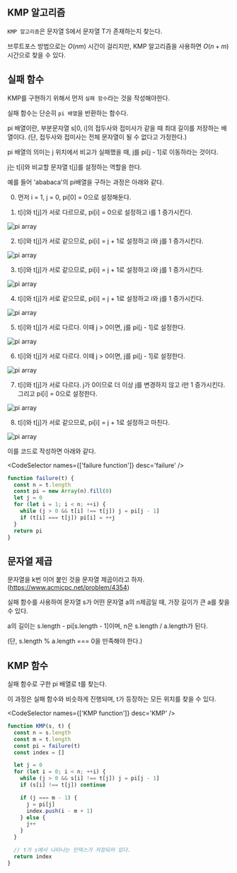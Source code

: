 
## KMP 알고리즘

`KMP 알고리즘`은 문자열 S에서 문자열 T가 존재하는지 찾는다.

브루트포스 방법으로는 $O(nm)$ 시간이 걸리지만, KMP 알고리즘을 사용하면 $O(n+m)$ 시간으로 찾을 수 있다.

## 실패 함수

KMP를 구현하기 위해서 먼저 `실패 함수`라는 것을 작성해야한다.

실패 함수는 단순히 `pi 배열`을 반환하는 함수다.

pi 배열이란, 부분문자열 s[0, i]의 접두사와 접미사가 같을 때 최대 길이를 저장하는 배열이다. (단, 접두사와 접미사는 전체 문자열이 될 수 없다고 가정한다.)

pi 배열의 의미는 j 위치에서 비교가 실패했을 때, j를 pi[j - 1]로 이동하라는 것이다.

j는 t[i]와 비교할 문자열 t[j]를 설정하는 역할을 한다.

예를 들어 'ababaca'의 pi배열을 구하는 과정은 아래와 같다.

0. 먼저 i = 1, j = 0, pi[0] = 0으로 설정해둔다.

1. t[i]와 t[j]가 서로 다르므로, pi[i] = 0으로 설정하고 i를 1 증가시킨다.

<ImageContainer>
  <Image
    src={pic1}
    alt='pi array'
    sizes='100vw'
    style={{
      width: '85%',
      height: 'auto',
    }}
  />
</ImageContainer>

2. t[i]와 t[j]가 서로 같으므로, pi[i] = j + 1로 설정하고 i와 j를 1 증가시킨다.

<ImageContainer>
  <Image
    src={pic2}
    alt='pi array'
    sizes='100vw'
    style={{
      width: '85%',
      height: 'auto',
    }}
  />
</ImageContainer>

3. t[i]와 t[j]가 서로 같으므로, pi[i] = j + 1로 설정하고 i와 j를 1 증가시킨다.

<ImageContainer>
  <Image
    src={pic3}
    alt='pi array'
    sizes='100vw'
    style={{
      width: '85%',
      height: 'auto',
    }}
  />
</ImageContainer>

4. t[i]와 t[j]가 서로 같으므로, pi[i] = j + 1로 설정하고 i와 j를 1 증가시킨다.

<ImageContainer>
  <Image
    src={pic4}
    alt='pi array'
    sizes='100vw'
    style={{
      width: '85%',
      height: 'auto',
    }}
  />
</ImageContainer>

5. t[i]와 t[j]가 서로 다르다. 이때 j > 0이면, j를 pi[j - 1]로 설정한다.

<ImageContainer>
  <Image
    src={pic5}
    alt='pi array'
    sizes='100vw'
    style={{
      width: '85%',
      height: 'auto',
    }}
  />
</ImageContainer>

6. t[i]와 t[j]가 서로 다르다. 이때 j > 0이면, j를 pi[j - 1]로 설정한다.

<ImageContainer>
  <Image
    src={pic6}
    alt='pi array'
    sizes='100vw'
    style={{
      width: '85%',
      height: 'auto',
    }}
  />
</ImageContainer>

7. t[i]와 t[j]가 서로 다르다. j가 0이므로 더 이상 j를 변경하지 않고 i만 1 증가시킨다. 그리고 pi[i] = 0으로 설정한다.

<ImageContainer>
  <Image
    src={pic7}
    alt='pi array'
    sizes='100vw'
    style={{
      width: '85%',
      height: 'auto',
    }}
  />
</ImageContainer>

8. t[i]와 t[j]가 서로 같으므로, pi[i] = j + 1로 설정하고 마친다.

<ImageContainer>
  <Image
    src={pic8}
    alt='pi array'
    sizes='100vw'
    style={{
      width: '85%',
      height: 'auto',
    }}
  />
</ImageContainer>

이를 코드로 작성하면 아래와 같다.

<CodeSelector names={['failure function']} desc='failure' />

```js
function failure(t) {
  const n = t.length
  const pi = new Array(n).fill(0)
  let j = 0
  for (let i = 1; i < n; ++i) {
    while (j > 0 && t[i] !== t[j]) j = pi[j - 1]
    if (t[i] === t[j]) pi[i] = ++j
  }
  return pi
}
```

## 문자열 제곱

문자열을 k번 이어 붙인 것을 문자열 제곱이라고 하자. (https://www.acmicpc.net/problem/4354)

실패 함수를 사용하여 문자열 s가 어떤 문자열 a의 n제곱일 때, 가장 길이가 큰 a를 찾을 수 있다.

a의 길이는 s.length - pi[s.length - 1]이며, n은 s.length / a.length가 된다.

(단, s.length % a.length === 0을 만족해야 한다.)

## KMP 함수

실패 함수로 구한 pi 배열로 t를 찾는다.

이 과정은 실패 함수와 비슷하게 진행되며, t가 등장하는 모든 위치를 찾을 수 있다.

<CodeSelector names={['KMP function']} desc='KMP' />

```js
function KMP(s, t) {
  const n = s.length
  const m = t.length
  const pi = failure(t)
  const index = []

  let j = 0
  for (let i = 0; i < n; ++i) {
    while (j > 0 && s[i] !== t[j]) j = pi[j - 1]
    if (s[i] !== t[j]) continue

    if (j === m - 1) {
      j = pi[j]
      index.push(i - m + 1)
    } else {
      j++
    }
  }

  // t가 s에서 나타나는 인덱스가 저장되어 있다.
  return index
}
```
